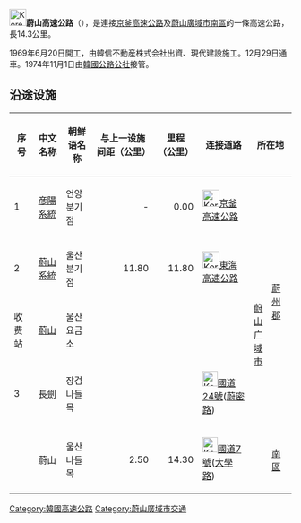 {{Infobox road
|marker_image=[[File:Korea_Expressway_No.16.svg|50px]]
|name=蔚山高速公路
|map=[[File:16_Ulsan.svg|250px]]
|length_km= 14.3
|length_mi= 
|length_round=
|length_ref=
|established=1969年
|replaces=
|direction=東西
|terminus_a= 蔚山廣域市蔚州郡<br>[[File:Korea_Expressway_No.1.svg|30px]][[京釜高速公路|京釜高速公路]]
|cities=
|junction=[[File:Korea_Expressway_No.65.svg|30px]][[東海高速公路|東海高速公路]]
|direction_b=
|terminus_b= 蔚山廣域市南區 
}}
{{Infobox Korean name
|img=
|imgwidth=189px
|hangul=울산고속도로
|hanja={{linktext|蔚|山|高|速|道|路}}
|rr=Ulsan Gosok Doro
|mr=Ulsan Kosok Toro
}}
[[File:Korea_Expressway_No.16.svg|30px]]'''蔚山高速公路'''（{{kor|諺=울산고속도로|漢=蔚山高速道路|羅=Ulsan gosokdoro|f=y}}），是連接[[京釜高速公路|京釜高速公路]]及[[蔚山廣域市|蔚山廣域市]][[南區_(蔚山)|南區]]的一條高速公路，長14.3公里。

1969年6月20日開工，由韓信不動産株式会社出資、現代建設施工。12月29日通車。1974年11月1日由[[韓國公路公社|韓國公路公社]]接管。

==沿途设施==
{| class="wikitable" style="font-size: 85%; text-align: center;"
|- style="border-bottom:solid 0.25em green;"
! 序号
! 中文名称
! 朝鲜语名称
! 与上一设施间距（公里）
! 里程（公里）
! 连接道路
! colspan="2" | 所在地
! 备注
|-
! 1
| [[彦陽系統|彦陽系統]]
| 언양 분기점
| style="text-align: right;" | -
| style="text-align: right;" | 0.00
|[[File:Korea_Expressway_No.1.svg|30px]][[京釜高速公路|京釜高速公路]]
| style="width:15px" rowspan="5" | [[蔚山广域市|蔚山广域市]]
| style="width:15px align=center" rowspan="4" | [[蔚州郡|蔚州郡]]
|
|-
! 2
| [[蔚山系統|蔚山系統]]
| 울산 분기점
| style="text-align: right;" | 11.80
| style="text-align: right;" | 11.80
| [[File:Korea_Expressway_No.65.svg|30px]][[東海高速公路|東海高速公路]]
|
|-
! 收费站
| [[蔚山|蔚山]]
| 울산 요금소
| style="text-align: right;" | 
| style="text-align: right;" | 
| 
| 本线收费站
|-
! 3
| 長劍
| 장검 나들목
| style="text-align: right;" | 
| style="text-align: right;" | 
| [[File:Korea_National_Route_No.24.svg|27px]][[國道24號_(韓國)|國道24號]]([[蔚密路|蔚密路]])
| 沒有蔚山方向入口
|-
! 
| 蔚山
| 울산 나들목
| style="text-align: right;" | 2.50
| style="text-align: right;" | 14.30
| [[File:Korea_National_Route_No.7.svg|27px]][[國道7號_(韓國)|國道7號]]([[大學路_(蔚山)|大學路]])
| style="width:15px align=center" rowspan="4" | [[南區_(蔚山)|南區]]
| 
|}

{{ROK expressways}}
[[Category:韓國高速公路|Category:韓國高速公路]]
[[Category:蔚山廣域市交通|Category:蔚山廣域市交通]]